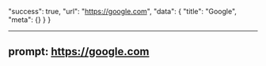   "success": true,
  "url": "https://google.com",
  "data": {
    "title": "Google",
    "meta": {}
  }
}

---
prompt: https://google.com
---
